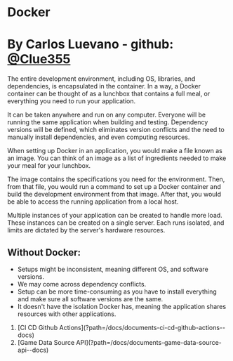 
# Docker

# By Carlos Luevano - github: [@Clue355](https://github.com/Clue355)

The entire development environment, including OS, libraries, and dependencies, is
encapsulated in the container. In a way, a Docker container can be thought of as a lunchbox
that contains a full meal, or everything you need to run your application.

It can be taken
anywhere and run on any computer. Everyone will be running the same application when
building and testing. Dependency versions will be defined, which eliminates version conflicts
and the need to manually install dependencies, and even computing resources.

When setting up Docker in an application, you would make a file known as an image. You can
think of an image as a list of ingredients needed to make your meal for your lunchbox.

The
image contains the specifications you need for the environment. Then, from that file, you would
run a command to set up a Docker container and build the development environment from that
image. After that, you would be able to access the running application from a local host.

Multiple instances of your application can be created to handle more load. These instances
can be created on a single server. Each runs isolated, and limits are dictated by the server's
hardware resources.

## Without Docker:

- Setups might be inconsistent, meaning different OS, and software versions.
- We may come across dependency conflicts.
- Setup can be more time-consuming as you have to install everything and make sure all software versions are the same.
- It doesn't have the isolation Docker has, meaning the application shares resources with other applications.

<ol className="doc_nav_links">
  <li>
    [CI CD Github Actions](?path=/docs/documents-ci-cd-github-actions--docs)
  </li>
  <li>
    [Game Data Source API](?path=/docs/documents-game-data-source-api--docs)
  </li>
</ol>
